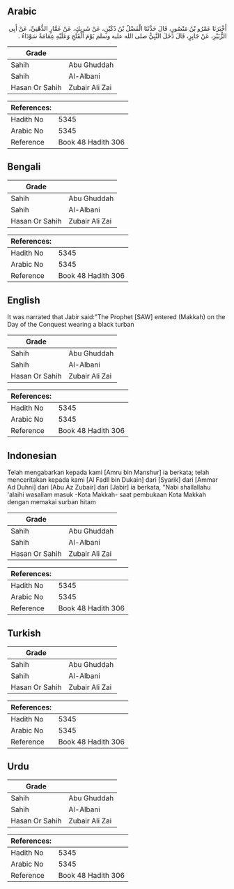 ## Arabic


<div dir="rtl" lang="ar" style={{fontSize:'larger',backgroundColor:'#f8f9fa',padding:20}}>
أَخْبَرَنَا عَمْرُو بْنُ مَنْصُورٍ، قَالَ حَدَّثَنَا الْفَضْلُ بْنُ دُكَيْنٍ، عَنْ شَرِيكٍ، عَنْ عَمَّارٍ الدُّهْنِيِّ، عَنْ أَبِي الزُّبَيْرِ، عَنْ جَابِرٍ، قَالَ دَخَلَ النَّبِيُّ صلى الله عليه وسلم يَوْمَ الْفَتْحِ وَعَلَيْهِ عِمَامَةٌ سَوْدَاءُ ‏.‏
</div>
<div style={{backgroundColor:'#f8f9fa',padding:20, marginBottom: 10}}><table> <thead> <tr> <th>Grade</th> <th></th> </tr> </thead> <tbody> <tr><td>Sahih</td><td>Abu Ghuddah</td></tr><tr><td>Sahih</td><td>Al-Albani</td></tr><tr><td>Hasan Or Sahih</td><td>Zubair Ali Zai</td></tr></tbody></table><table> <thead> <tr> <th>References:</th> <th></th> </tr> </thead> <tbody><tr><td>Hadith No</td><td>5345</td></tr><tr><td>Arabic No</td><td>5345</td></tr><tr><td>Reference</td><td>Book 48 Hadith 306</td></tr></tbody></table></div>

## Bengali


<div dir="ltr" lang="bn" style={{fontSize:'larger',backgroundColor:'#f8f9fa',padding:20}}>

</div>
<div style={{backgroundColor:'#f8f9fa',padding:20, marginBottom: 10}}><table> <thead> <tr> <th>Grade</th> <th></th> </tr> </thead> <tbody> <tr><td>Sahih</td><td>Abu Ghuddah</td></tr><tr><td>Sahih</td><td>Al-Albani</td></tr><tr><td>Hasan Or Sahih</td><td>Zubair Ali Zai</td></tr></tbody></table><table> <thead> <tr> <th>References:</th> <th></th> </tr> </thead> <tbody><tr><td>Hadith No</td><td>5345</td></tr><tr><td>Arabic No</td><td>5345</td></tr><tr><td>Reference</td><td>Book 48 Hadith 306</td></tr></tbody></table></div>

## English


<div dir="ltr" lang="en" style={{fontSize:'larger',backgroundColor:'#f8f9fa',padding:20}}>
It was narrated that Jabir said:"The Prophet [SAW] entered (Makkah) on the Day of the Conquest wearing a black turban
</div>
<div style={{backgroundColor:'#f8f9fa',padding:20, marginBottom: 10}}><table> <thead> <tr> <th>Grade</th> <th></th> </tr> </thead> <tbody> <tr><td>Sahih</td><td>Abu Ghuddah</td></tr><tr><td>Sahih</td><td>Al-Albani</td></tr><tr><td>Hasan Or Sahih</td><td>Zubair Ali Zai</td></tr></tbody></table><table> <thead> <tr> <th>References:</th> <th></th> </tr> </thead> <tbody><tr><td>Hadith No</td><td>5345</td></tr><tr><td>Arabic No</td><td>5345</td></tr><tr><td>Reference</td><td>Book 48 Hadith 306</td></tr></tbody></table></div>

## Indonesian


<div dir="ltr" lang="id" style={{fontSize:'larger',backgroundColor:'#f8f9fa',padding:20}}>
Telah mengabarkan kepada kami [Amru bin Manshur] ia berkata; telah menceritakan kepada kami [Al Fadll bin Dukain] dari [Syarik] dari [Ammar Ad Duhni] dari [Abu Az Zubair] dari [Jabir] ia berkata, "Nabi shallallahu 'alaihi wasallam masuk -Kota Makkah- saat pembukaan Kota Makkah dengan memakai surban hitam
</div>
<div style={{backgroundColor:'#f8f9fa',padding:20, marginBottom: 10}}><table> <thead> <tr> <th>Grade</th> <th></th> </tr> </thead> <tbody> <tr><td>Sahih</td><td>Abu Ghuddah</td></tr><tr><td>Sahih</td><td>Al-Albani</td></tr><tr><td>Hasan Or Sahih</td><td>Zubair Ali Zai</td></tr></tbody></table><table> <thead> <tr> <th>References:</th> <th></th> </tr> </thead> <tbody><tr><td>Hadith No</td><td>5345</td></tr><tr><td>Arabic No</td><td>5345</td></tr><tr><td>Reference</td><td>Book 48 Hadith 306</td></tr></tbody></table></div>

## Turkish


<div dir="ltr" lang="tr" style={{fontSize:'larger',backgroundColor:'#f8f9fa',padding:20}}>

</div>
<div style={{backgroundColor:'#f8f9fa',padding:20, marginBottom: 10}}><table> <thead> <tr> <th>Grade</th> <th></th> </tr> </thead> <tbody> <tr><td>Sahih</td><td>Abu Ghuddah</td></tr><tr><td>Sahih</td><td>Al-Albani</td></tr><tr><td>Hasan Or Sahih</td><td>Zubair Ali Zai</td></tr></tbody></table><table> <thead> <tr> <th>References:</th> <th></th> </tr> </thead> <tbody><tr><td>Hadith No</td><td>5345</td></tr><tr><td>Arabic No</td><td>5345</td></tr><tr><td>Reference</td><td>Book 48 Hadith 306</td></tr></tbody></table></div>

## Urdu


<div dir="rtl" lang="ur" style={{fontSize:'larger',backgroundColor:'#f8f9fa',padding:20}}>

</div>
<div style={{backgroundColor:'#f8f9fa',padding:20, marginBottom: 10}}><table> <thead> <tr> <th>Grade</th> <th></th> </tr> </thead> <tbody> <tr><td>Sahih</td><td>Abu Ghuddah</td></tr><tr><td>Sahih</td><td>Al-Albani</td></tr><tr><td>Hasan Or Sahih</td><td>Zubair Ali Zai</td></tr></tbody></table><table> <thead> <tr> <th>References:</th> <th></th> </tr> </thead> <tbody><tr><td>Hadith No</td><td>5345</td></tr><tr><td>Arabic No</td><td>5345</td></tr><tr><td>Reference</td><td>Book 48 Hadith 306</td></tr></tbody></table></div>